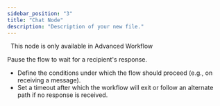 ```yaml
---
sidebar_position: "3"
title: "Chat Node"
description: "Description of your new file."
---
```


<Note>
    This node is only available in Advanced Workflow
</Note>

Pause the flow to wait for a recipient's response.

- Define the conditions under which the flow should proceed (e.g., on receiving a message).
- Set a timeout after which the workflow will exit or follow an alternate path if no response is received.